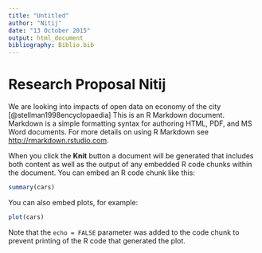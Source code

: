 ```yaml
---
title: "Untitled"
author: "Nitij"
date: "13 October 2015"
output: html_document
bibliography: Biblio.bib
---
```

# Research Proposal Nitij 

We are looking into impacts of open data on economy of the city [@stellman1998encyclopaedia]
This is an R Markdown document. Markdown is a simple formatting syntax for authoring HTML, PDF, and MS Word documents. For more details on using R Markdown see <http://rmarkdown.rstudio.com>.

When you click the **Knit** button a document will be generated that includes both content as well as the output of any embedded R code chunks within the document. You can embed an R code chunk like this:

```r
summary(cars)
```

You can also embed plots, for example:

```r
plot(cars)
```

Note that the `echo = FALSE` parameter was added to the code chunk to prevent printing of the R code that generated the plot.
